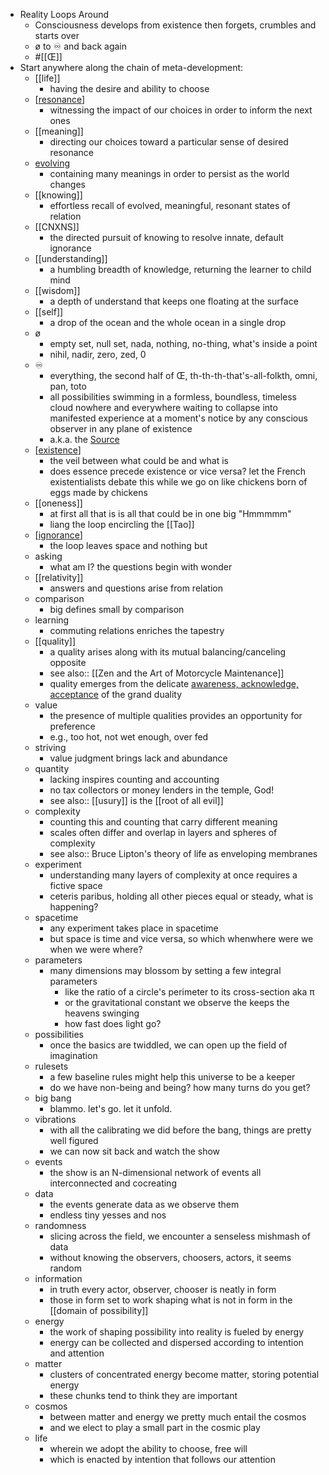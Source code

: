 - Reality Loops Around
    - Consciousness develops from existence then forgets, crumbles and starts over
    - ø to ♾ and back again
    - #[[Œ]]
- Start anywhere along the chain of meta-development:
    - [[life]]
        - having the desire and ability to choose
    - [[resonance]]
        - witnessing the impact of our choices in order to inform the next ones
    - [[meaning]]
        - directing our choices toward a particular sense of desired resonance
    - [evolving]([[evolution]])
        - containing many meanings in order to persist as the world changes
    - [[knowing]]
        - effortless recall of evolved, meaningful, resonant states of relation
    - [[CNXNS]]
        - the directed pursuit of knowing to resolve innate, default ignorance
    - [[understanding]]
        - a humbling breadth of knowledge, returning the learner to child mind
    - [[wisdom]]
        - a depth of understand that keeps one floating at the surface
    - [[self]]
        - a drop of the ocean and the whole ocean in a single drop
    - ø
        - empty set, null set, nada, nothing, no-thing, what's inside a point
        - nihil, nadir, zero, zed, 0
    - ♾
        - everything, the second half of Œ, th-th-th-that's-all-folkth, omni, pan, toto
        - all possibilities swimming in a formless, boundless, timeless cloud nowhere and everywhere waiting to collapse into manifested experience at a moment's notice by any conscious observer in any plane of existence
        - a.k.a. the [Source]([[source]])
    - [[existence]]
        - the veil between what could be and what is
        - does essence precede existence or vice versa? let the French existentialists debate this while we go on like chickens born of eggs made by chickens
    - [[oneness]]
        - at first all that is is all that could be in one big "Hmmmmm"
        - liang the loop encircling the [[Tao]]
    - [[ignorance]]
        - the loop leaves space and nothing but
    - asking
        - what am I? the questions begin with wonder
    - [[relativity]]
        - answers and questions arise from relation
    - comparison
        - big defines small by comparison
    - learning
        - commuting relations enriches the tapestry
    - [[quality]]
        - a quality arises along with its mutual balancing/canceling opposite
        - see also:: [[Zen and the Art of Motorcycle Maintenance]]
        - quality emerges from the delicate [awareness, acknowledge, acceptance]([[AAA]]) of the grand duality
    - value
        - the presence of multiple qualities provides an opportunity for preference
        - e.g., too hot, not wet enough, over fed
    - striving
        - value judgment brings lack and abundance
    - quantity
        - lacking inspires counting and accounting
        - no tax collectors or money lenders in the temple, God!
        - see also:: [[usury]] is the [[root of all evil]]
    - complexity
        - counting this and counting that carry different meaning
        - scales often differ and overlap in layers and spheres of complexity
        - see also:: Bruce Lipton's theory of life as enveloping membranes
    - experiment
        - understanding many layers of complexity at once requires a fictive space
        - ceteris paribus, holding all other pieces equal or steady, what is happening?
    - spacetime
        - any experiment takes place in spacetime
        - but space is time and vice versa, so which whenwhere were we when we were where?
    - parameters
        - many dimensions may blossom by setting a few integral parameters
            - like the ratio of a circle's perimeter to its cross-section aka π
            - or the gravitational constant we observe the keeps the heavens swinging
            - how fast does light go?
    - possibilities
        - once the basics are twiddled, we can open up the field of imagination
    - rulesets
        - a few baseline rules might help this universe to be a keeper
        - do we have non-being and being? how many turns do you get? 
    - big bang
        - blammo. let's go. let it unfold.
    - vibrations
        - with all the calibrating we did before the bang, things are pretty well figured
        - we can now sit back and watch the show
    - events
        - the show is an N-dimensional network of events all interconnected and cocreating
    - data
        - the events generate data as we observe them
        - endless tiny yesses and nos
    - randomness
        - slicing across the field, we encounter a senseless mishmash of data
        - without knowing the observers, choosers, actors, it seems random
    - information
        - in truth every actor, observer, chooser is neatly in form
        - those in form set to work shaping what is not in form in the [[domain of possibility]]
    - energy
        - the work of shaping possibility into reality is fueled by energy
        - energy can be collected and dispersed according to intention and attention
    - matter
        - clusters of concentrated energy become matter, storing potential energy
        - these chunks tend to think they are important
    - cosmos
        - between matter and energy we pretty much entail the cosmos
        - and we elect to play a small part in the cosmic play
    - life
        - wherein we adopt the ability to choose, free will
        - which is enacted by intention that follows our attention

[//begin]: # "Autogenerated link references for markdown compatibility"
[resonance]: resonance "Resonance"
[existence]: existence "existence"
[ignorance]: ignorance "Ignorance"
[//end]: # "Autogenerated link references"